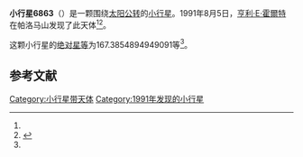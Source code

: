 {{Infobox planet
| bgcolour = #FFFFC0
| name = 6863
| symbol = 
| image = 
| caption = 
| discovery = yes
| discovery_ref = 
| discoverer = [[亨利·E·霍爾特|亨利·E·霍爾特]]
| discovery_site = [[帕洛马山|帕洛马山]] 
| discovered = 1991年8月5日
| designations = yes
| mp_name = 
| named_after = 
| alt_names = 1991 PX8/ 1958 AJ / 1991 OM / 1995 TQ2
| mp_category = [[主带小行星|主带小行星]]
| orbit_ref = <ref name="a">[http://ssd.jpl.nasa.gov/sbdb.cgi?sstr=6863 6863] {{Wayback|url=http://ssd.jpl.nasa.gov/sbdb.cgi?sstr=6863 |date=20110610053038 }}，小行星數據庫瀏覽器（JPL Small-Body Database Browser）－[[美国国家航空航天局|美国国家航空航天局]]喷气推进实验室</ref>
| epoch = 2456400.5 (2013年4月18日更新)
| aphelion = {{convert|2.473279259198475|AU|km|3|abbr=on|lk=out}}
| perihelion = {{convert|2.11979900911695|AU|km|3|abbr=on}}
| semimajor = {{convert|2.296539134157713|AU|km|3|abbr=on}}
| eccentricity = 0.076959335
| period = 1271.186296 [[日|日]]<br />3.48[[儒略年|儒略年]]
| avg_speed = 
| inclination = 4.181918217293466
| asc_node = 251.3717910119383
| mean_anomaly = 
| arg_peri = 167.3854894949091
| satellites = 
| physical_characteristics = yes
| dimensions = 
| mass = 
| density = 
| surface_grav = 
| escape_velocity = 
| sidereal_day = 
| axial_tilt = 
| pole_ecliptic_lat = 
| pole_ecliptic_lon = 
| albedo = 
| temperatures= 
| temp_name1 = 
| mean_temp_1 = 
| max_temp_1 = 
| temp_name2 = 
| max_temp_2 = 
| spectral_type = 
| abs_magnitude = 167.3854894949091
}}

'''小行星6863'''（{{lang-en|6863}}）是一颗围绕[[太阳|太阳]][[公转|公转]]的[[小行星|小行星]]。1991年8月5日，[[亨利·E·霍爾特|亨利·E·霍爾特]]在帕洛马山发现了此天体<ref name="a" /><ref>{{cite news|title=小行星列表|url=http://cfa-www.harvard.edu/iau/lists/NumberedMPs.txt|accessdate=2013-07-08|newspaper=哈佛大学|archive-date=2008-05-17|archive-url=https://web.archive.org/web/20080517010638/http://cfa-www.harvard.edu/iau/lists/NumberedMPs.txt|dead-url=no}}</ref>。

这颗小行星的[[绝对星等|绝对星等]]为167.3854894949091等<ref name="a" />。

==参考文献==
{{reflist}}
{{Minor Planet Number|[[小行星6862|小行星6862]]|[[小行星6864|小行星6864]]}}

{{小天体}}

[[Category:小行星带天体|Category:小行星带天体]]
[[Category:1991年发现的小行星|Category:1991年发现的小行星]]

{{asteroid-stub}}